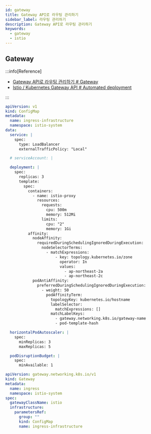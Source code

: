 ```yaml
---
id: gateway
title: Gateway API로 라우팅 관리하기
sidebar_label: 라우팅 관리하기
description: Gateway API로 라우팅 관리하기
keywords:
  - gateway
  - istio
---
```


## Gateway

:::info[Reference]

- [Gateway API로 라우팅 관리하기 # Gateway](/docs/mlops/kubernetes/network/gateway-api/route#gateway)
- [Istio / Kubernetes Gateway API # Automated deployment](https://istio.io/latest/docs/tasks/traffic-management/ingress/gateway-api/#automated-deployment)

:::

```yaml
apiVersion: v1
kind: ConfigMap
metadata:
  name: ingress-infrastructure
  namespace: istio-system
data:
  service: |
    spec:
      type: LoadBalancer
      externalTrafficPolicy: "Local"

  # serviceAccount: |

  deployment: |
    spec:
      replicas: 3
      template:
        spec:
          containers:
            - name: istio-proxy
              resources:
                requests:
                  cpu: 500m
                  memory: 512Mi
                limits:
                  cpu: "2"
                  memory: 1Gi
          affinity:
            nodeAffinity:
              requiredDuringSchedulingIgnoredDuringExecution:
                nodeSelectorTerms:
                  - matchExpressions:
                      - key: topology.kubernetes.io/zone
                        operator: In
                        values:
                          - ap-northeast-2a
                          - ap-northeast-2c
            podAntiAffinity:
              preferredDuringSchedulingIgnoredDuringExecution:
                - weight: 50
                  podAffinityTerm:
                    topologyKey: kubernetes.io/hostname
                    labelSelector:
                      matchExpressions: []
                    matchLabelKeys:
                      - gateway.networking.k8s.io/gateway-name
                      - pod-template-hash

  horizontalPodAutoscaler: |
    spec:
      minReplicas: 3
      maxReplicas: 5

  podDisruptionBudget: |
    spec:
      minAvailable: 1
```

```yaml
apiVersion: gateway.networking.k8s.io/v1
kind: Gateway
metadata:
  name: ingress
  namespace: istio-system
spec:
  gatewayClassName: istio
  infrastructure:
    parametersRef:
      group: ""
      kind: ConfigMap
      name: ingress-infrastructure
```
